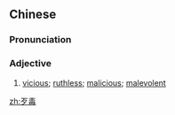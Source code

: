 ==Chinese==
{{zh-forms}}

===Pronunciation===
{{zh-pron
|m=dǎidú
|cat=a
}}

===Adjective===
{{zh-adj}}

# [[vicious]]; [[ruthless]]; [[malicious]]; [[malevolent]]

[[zh:歹毒]]
